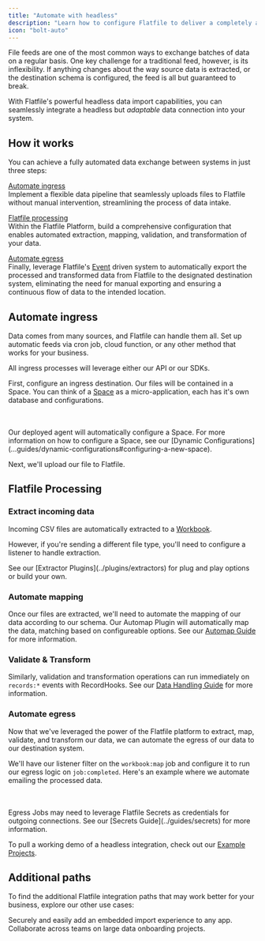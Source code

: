 ```yaml
---
title: "Automate with headless"
description: "Learn how to configure Flatfile to deliver a completely automated data import experience."
icon: "bolt-auto"
---
```


File feeds are one of the most common ways to exchange batches of data on a regular basis.
One key challenge for a traditional feed, however, is its inflexibility.
If anything changes about the way source data is extracted, or the destination schema is configured, the feed is all but guaranteed to break.

With Flatfile's powerful headless data import capabilities, you can seamlessly integrate a headless but _adaptable_ data connection into your system.

## How it works

You can achieve a fully automated data exchange between systems in just three steps:

[Automate ingress](#automate-ingress) \
Implement a flexible data pipeline that seamlessly uploads files to Flatfile without manual intervention, streamlining the process of data intake.

[Flatfile processing](#flatfile-processing) \
Within the Flatfile Platform, build a comprehensive configuration that enables automated extraction, mapping, validation, and transformation of your data.

[Automate egress](#automate-egress) \
Finally, leverage Flatfile's [Event](../concepts/events) driven system to automatically export the processed and transformed data from Flatfile to the designated destination system, eliminating the need for manual exporting and ensuring a continuous flow of data to the intended location.

## Automate ingress

Data comes from many sources, and Flatfile can handle them all. Set up automatic feeds via cron job, cloud function, or any other method that works for your business.

All ingress processes will leverage either our API or our SDKs.

First, configure an ingress destination. Our files will be contained in a Space. You can think of a <Tooltip tip="A micro-application...">[Space](../concepts/spaces)</Tooltip> as a micro-application, each has it's own database and configurations.

<Snippet file="use-cases/headless/block1.mdx" />
<br></br>
<Note>
  Our deployed agent will automatically configure a Space. For more information
  on how to configure a Space, see our [Dynamic
  Configurations](...guides/dynamic-configurations#configuring-a-new-space).
</Note>

Next, we'll upload our file to Flatfile.

<Snippet file="use-cases/headless/block2.mdx" />

## Flatfile Processing

### Extract incoming data

Incoming CSV files are automatically extracted to a <Tooltip tip="A collection of data...">[Workbook](../concepts/workbooks)</Tooltip>.

However, if you're sending a different file type, you'll need to configure a listener to handle extraction.

<Note>
  See our [Extractor Plugins](../plugins/extractors) for plug and play options
  or build your own.
</Note>

### Automate mapping

Once our files are extracted, we'll need to automate the mapping of our data according to our schema. Our Automap Plugin will automatically map the data, matching based on configureable options. See our [Automap Guide](../guides/automap) for more information.

### Validate & Transform

Similarly, validation and transformation operations can run immediately on `records:*` events with RecordHooks. See our [Data Handling Guide](../guides/handling-data) for more information.

### Automate egress

Now that we've leveraged the power of the Flatfile platform to extract, map, validate, and transform our data, we can automate the egress of our data to our destination system.

We'll have our listener filter on the `workbook:map` job and configure it to run our egress logic on `job:completed`. Here's an example where we automate emailing the processed data.

<Snippet file="use-cases/headless/block3.mdx" />
<br></br>
<Note>
  Egress Jobs may need to leverage Flatfile Secrets as credentials for outgoing
  connections. See our [Secrets Guide](../guides/secrets) for more information.
</Note>

To pull a working demo of a headless integration, check out our [Example Projects](../starter-projects).

## Additional paths

To find the additional Flatfile integration paths that may work better for your business, explore our other use cases:

<CardGroup cols={2}>
  <Card
    title="Embed in your app"
    icon="person-to-portal"
    href="../use-cases/embedding"
  >
    Securely and easily add an embedded import experience to any app.
  </Card>
  <Card
    title="Run onboarding projects"
    icon="arrow-progress"
    href="../use-cases/collaborate"
  >
    Collaborate across teams on large data onboarding projects.
  </Card>
</CardGroup>
